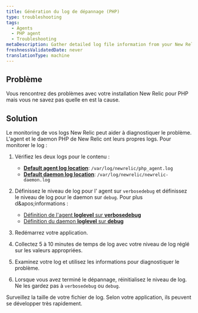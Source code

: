 ```yaml
---
title: Génération du log de dépannage (PHP)
type: troubleshooting
tags:
  - Agents
  - PHP agent
  - Troubleshooting
metaDescription: Gather detailed log file information from your New Relic for PHP installation to diagnose issues.
freshnessValidatedDate: never
translationType: machine
---
```


## Problème

Vous rencontrez des problèmes avec votre installation New Relic pour PHP mais vous ne savez pas quelle en est la cause.

## Solution

Le monitoring de vos logs New Relic peut aider à diagnostiquer le problème. L&apos;agent et le daemon PHP de New Relic ont leurs propres logs. Pour monitorer le log :

1. Vérifiez les deux logs pour le contenu :

   * <DNT>**[Default agent log location](/docs/apm/agents/php-agent/configuration/php-agent-configuration/#inivar-logfile)**</DNT>: `/var/log/newrelic/php_agent.log`
   * <DNT>**[Default daemon log location](/docs/apm/agents/php-agent/configuration/php-agent-configuration/#inivar-daemon-logfile)**</DNT>: `/var/log/newrelic/newrelic-daemon.log`

2. Définissez le niveau de log pour l&apos; agent sur `verbosedebug` et définissez le niveau de log pour le daemon sur `debug`. Pour plus d&amp;apos;informations :

   * [Définition de l&apos;agent <DNT>**loglevel**</DNT> sur <DNT>**verbosedebug**</DNT>](/docs/apm/agents/php-agent/configuration/php-agent-configuration/#inivar-loglevel)
   * [Définition du daemon <DNT>**loglevel**</DNT> sur <DNT>**debug**</DNT>](/docs/apm/agents/php-agent/configuration/php-agent-configuration/#inivar-daemon-loglevel)

3. Redémarrez votre application.

4. Collectez 5 à 10 minutes de temps de log avec votre niveau de log réglé sur les valeurs appropriées.

5. Examinez votre log et utilisez les informations pour diagnostiquer le problème.

6. Lorsque vous avez terminé le dépannage, réinitialisez le niveau de log. Ne les gardez pas à `verbosedebug` ou `debug`.

<Callout variant="caution">
  Surveillez la taille de votre fichier de log. Selon votre application, ils peuvent se développer très rapidement.
</Callout>